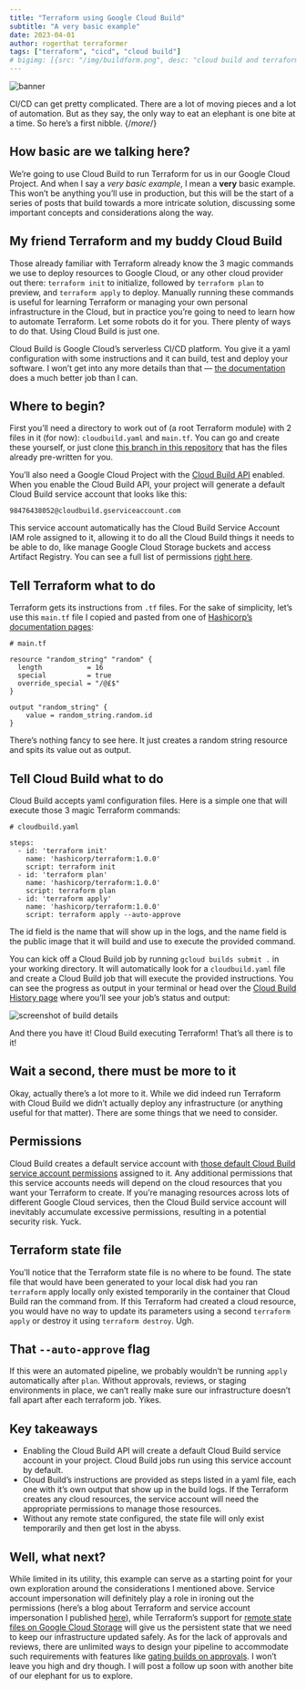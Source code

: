 ```yaml
---
title: "Terraform using Google Cloud Build"
subtitle: "A very basic example"
date: 2023-04-01
author: rogerthat terraformer
tags: ["terraform", "cicd", "cloud build"]
# bigimg: [{src: "/img/buildform.png", desc: "cloud build and terraform"}]
---
```


![banner](/img/buildform.png)

CI/CD can get pretty complicated. There are a lot of moving pieces and a lot of automation. But as they say, the only way to eat an elephant is one bite at a time. So here’s a first nibble.
{/*more*/}

## How basic are we talking here?

We’re going to use Cloud Build to run Terraform for us in our Google Cloud Project. And when I say a *very basic example*, I mean a **very** basic example. This won’t be anything you’ll use in production, but this will be the start of a series of posts that build towards a more intricate solution, discussing some important concepts and considerations along the way.

## My friend Terraform and my buddy Cloud Build

Those already familiar with Terraform already know the 3 magic commands we use to deploy resources to Google Cloud, or any other cloud provider out there: `terraform init` to initialize, followed by `terraform plan` to preview, and `terraform apply` to deploy. Manually running these commands is useful for learning Terraform or managing your own personal infrastructure in the Cloud, but in practice you’re going to need to learn how to automate Terraform. Let some robots do it for you. There plenty of ways to do that. Using Cloud Build is just one.

Cloud Build is Google Cloud’s serverless CI/CD platform. You give it a yaml configuration with some instructions and it can build, test and deploy your software. I won’t get into any more details than that — [the documentation](https://cloud.google.com/build/docs) does a much better job than I can.

## Where to begin?

First you’ll need a directory to work out of (a root Terraform module) with 2 files in it (for now): `cloudbuild.yaml` and `main.tf`. You can go and create these yourself, or just clone [this branch in this repository](https://github.com/rogerthatdev/cloud-build-terraform/tree/v1) that has the files already pre-written for you.

You’ll also need a Google Cloud Project with the [Cloud Build API](https://console.cloud.google.com/apis/library/cloudbuild.googleapis.com) enabled. When you enable the Cloud Build API, your project will generate a default Cloud Build service account that looks like this:

`98476438052@cloudbuild.gserviceaccount.com`

This service account automatically has the Cloud Build Service Account IAM role assigned to it, allowing it to do all the Cloud Build things it needs to be able to do, like manage Google Cloud Storage buckets and access Artifact Registry. You can see a full list of permissions [right here](https://cloud.google.com/build/docs/cloud-build-service-account#default_permissions_of_service_account).

## Tell Terraform what to do

Terraform gets its instructions from `.tf` files. For the sake of simplicity, let’s use this `main.tf` file I copied and pasted from one of [Hashicorp’s documentation pages](https://registry.terraform.io/providers/hashicorp/random/latest/docs/resources/string):

```
# main.tf 

resource "random_string" "random" {
  length           = 16
  special          = true
  override_special = "/@£$"
}

output "random_string" {
    value = random_string.random.id
}
```

There’s nothing fancy to see here. It just creates a random string resource and spits its value out as output.

## Tell Cloud Build what to do

Cloud Build accepts yaml configuration files. Here is a simple one that will execute those 3 magic Terraform commands:

```
# cloudbuild.yaml

steps:
  - id: 'terraform init'
    name: 'hashicorp/terraform:1.0.0'
    script: terraform init
  - id: 'terraform plan'
    name: 'hashicorp/terraform:1.0.0'
    script: terraform plan
  - id: 'terraform apply'
    name: 'hashicorp/terraform:1.0.0'
    script: terraform apply --auto-approve
```

The id field is the name that will show up in the logs, and the name field is the public image that it will build and use to execute the provided command.

You can kick off a Cloud Build job by running `gcloud builds submit .` in your working directory. It will automatically look for a `cloudbuild.yaml` file and create a Cloud Build job that will execute the provided instructions. You can see the progress as output in your terminal or head over the [Cloud Build History page](https://console.cloud.google.com/cloud-build/builds) where you’ll see your job’s status and output:

![screenshot of build details](/img/builddetails.png)

And there you have it! Cloud Build executing Terraform! That’s all there is to it!

## Wait a second, there must be more to it

Okay, actually there’s a lot more to it. While we did indeed run Terraform with Cloud Build we didn’t actually deploy any infrastructure (or anything useful for that matter). There are some things that we need to consider.

## Permissions

Cloud Build creates a default service account with [those default Cloud Build service account permissions](https://cloud.google.com/build/docs/cloud-build-service-account#default_permissions_of_service_account) assigned to it. Any additional permissions that this service accounts needs will depend on the cloud resources that you want your Terraform to create. If you’re managing resources across lots of different Google Cloud services, then the Cloud Build service account will inevitably accumulate excessive permissions, resulting in a potential security risk. Yuck.

## Terraform state file

You’ll notice that the Terraform state file is no where to be found. The state file that would have been generated to your local disk had you ran `terraform` apply locally only existed temporarily in the container that Cloud Build ran the command from. If this Terraform had created a cloud resource, you would have no way to update its parameters using a second `terraform apply` or destroy it using `terraform destroy`. Ugh.

## That `--auto-approve` flag

If this were an automated pipeline, we probably wouldn’t be running `apply` automatically after `plan`. Without approvals, reviews, or staging environments in place, we can’t really make sure our infrastructure doesn’t fall apart after each terraform job. Yikes.

## Key takeaways

- Enabling the Cloud Build API will create a default Cloud Build service account in your project. Cloud Build jobs run using this service account by default.
- Cloud Build’s instructions are provided as steps listed in a yaml file, each one with it’s own output that show up in the build logs. If the Terraform creates any cloud resources, the service account will need the appropriate permissions to manage those resources.
- Without any remote state configured, the state file will only exist temporarily and then get lost in the abyss.

## Well, what next?

While limited in its utility, this example can serve as a starting point for your own exploration around the considerations I mentioned above. Service account impersonation will definitely play a role in ironing out the permissions (here’s a blog about Terraform and service account impersonation I published [here](https://cloud.google.com/blog/topics/developers-practitioners/using-google-cloud-service-account-impersonation-your-terraform-code)), while Terraform’s support for [remote state files on Google Cloud Storage](https://developer.hashicorp.com/terraform/language/settings/backends/gcs) will give us the persistent state that we need to keep our infrastructure updated safely. As for the lack of approvals and reviews, there are unlimited ways to design your pipeline to accommodate such requirements with features like [gating builds on approvals](https://cloud.google.com/build/docs/securing-builds/gate-builds-on-approval). I won’t leave you high and dry though. I will post a follow up soon with another bite of our elephant for us to explore.